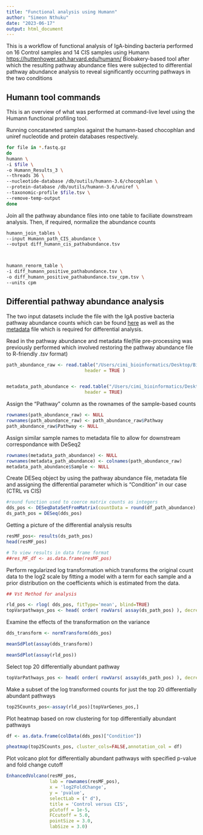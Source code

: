 ```yaml
---
title: "Functional analysis using Humann"
author: "Simeon Nthuku"
date: "2023-06-17"
output: html_document
---
```


This is a workflow of functional analysis of IgA-binding bacteria performed on 16 Control samples and 14 CIS samples using Humann
<https://huttenhower.sph.harvard.edu/humann/> Biobakery-based tool after which the resulting pathway abundance files were subjected to
differential pathway abundance analysis to reveal significantly occurring pathways in the two conditions




## Humann tool commands

This is an overview of what was performed at command-live level using the Humann functional profiling tool.

Running concataneted samples against the humann-based chocophlan and uniref nucleotide and protein databases respectively.
```bash

for file in *.fastq.gz
do
humann \
-i $file \
-o Humann_Results_3 \ 
--threads 36 \
--nucleotide-database /db/outils/humann-3.6/chocophlan \
--protein-database /db/outils/humann-3.6/uniref \
--taxonomic-profile $file.tsv \
--remove-temp-output
done

```


Join all the pathway abundance files into one table to faciliate downstream analysis.
Then, if required,  normalize the abundance counts 

```bash
humann_join_tables \
--input Humann_path_CIS_abundance \
--output diff_humann_cis_pathabundance.tsv 



humann_renorm_table \
-i diff_humann_positive_pathabundance.tsv \
-o diff_humann_positive_pathabundance.tsv_cpm.tsv \
--units cpm

```


## Differential pathway abundance analysis


The two input datasets include the file with the IgA postive bacteria pathway abundance counts which can be found [here](https://www.dropbox.com/s/ijpprosv50ngba8/diff_positive_file_abundance.tsv?dl=0) as well as the
[metadata](https://www.dropbox.com/s/907y4b4fynyaeqh/metadata_Pos.tsv?dl=0) file which is required for differential analysis.





Read in the pathway abundance and metadata file(file pre-processing was previously performed which involved restoring the pathway
abundance file to R-friendly *.tsv* format)

```r

path_abundance_raw <- read.table("/Users/cimi_bioinformatics/Desktop/Bioinf/Humann/diff_positive_file_abundance.tsv", sep = "\t", 
                             header = TRUE )


metadata_path_abundance <- read.table("/Users/cimi_bioinformatics/Desktop/Bioinf/Humann/metadata_Pos.tsv", sep = "\t", 
                             header = TRUE)

```

Assign the "Pathway" column as the rownames of the sample-based counts
```r
rownames(path_abundance_raw) <- NULL
rownames(path_abundance_raw) <- path_abundance_raw$Pathway
path_abundance_raw$Pathway <- NULL
```



Assign similar sample names to metadata file to allow for downstream correspondance with DeSeq2
```r
rownames(metadata_path_abundance) <- NULL
rownames(metadata_path_abundance) <- colnames(path_abundance_raw)
metadata_path_abundance$Sample <- NULL

```

Create DESeq object by using the pathway abundance file, metadata file and assigning the differential parameter which is  "Condition" in our case (CTRL vs CIS)
```r
#round function used to coerce matrix counts as integers
dds_pos <- DESeqDataSetFromMatrix(countData = round(df_path_abundance), colData = metadata_path_abundance, design = ~ Condition)
ds_path_pos = DESeq(dds_pos)

```



Getting a picture of the differential analysis results
```r
resMF_pos<- results(ds_path_pos)
head(resMF_pos)

# To view results in data frame format
##res_MF_df <- as.data.frame(resMF_pos)

```

Perform regularized log transformation which transforms the original count data to the log2 scale by fitting a model with a term for each sample and a prior distribution on the coefficients which is estimated from the data.

```r
## Vst Method for analysis 

rld_pos <- rlog( dds_pos, fitType='mean', blind=TRUE)
topVarpathways_pos <- head( order( rowVars( assay(ds_path_pos) ), decreasing=TRUE ), 50)
```


Examine the effects of the transformation on the variance
```r
dds_transform <- normTransform(dds_pos)

meanSdPlot(assay(dds_transform))

meanSdPlot(assay(rld_pos))
```


Select top 20 differentially abundant pathway
```r
topVarPathways_pos <- head( order( rowVars( assay(ds_path_pos) ), decreasing=TRUE ), 50)
```


Make a subset of the log transformed counts for just the top 20 differentially abundant pathways
```r
top25Counts_pos<-assay(rld_pos)[topVarGenes_pos,]

```

Plot heatmap based on row clustering for top differentially abundant pathways

```r
df <- as.data.frame(colData(dds_pos)["Condition"])

pheatmap(top25Counts_pos, cluster_cols=FALSE,annotation_col = df)

```


Plot volcano plot for differentially abundant pathways with specified p-value and fold change cutoff
```r

EnhancedVolcano(resMF_pos,
                lab = rownames(resMF_pos),
                x = 'log2FoldChange',
                y = 'pvalue',
                selectLab = (" d"),
                title = 'Control versus CIS',
                pCutoff = 1e-5,
                FCcutoff = 5.0,
                pointSize = 3.0,
                labSize = 3.0)

```

